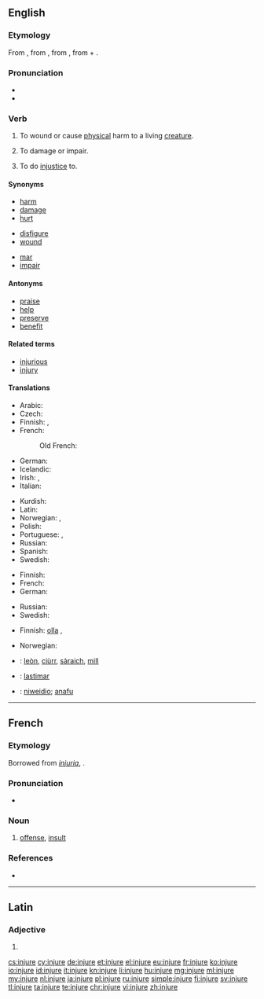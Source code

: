==English==
{{wikipedia|injury}}

===Etymology===
From {{term|injury|lang=en}}, from {{etyl|xno|en}} {{term|injurie|lang=fro}}, from {{etyl|la|en}} {{term/t|la|iniūria||injustice; wrong; offense}}, from {{term|in-||not|lang=la}} + {{term|ius|iūs, iūris|right, law|lang=la}}.

===Pronunciation===
* {{audio|en-us-injure.ogg|Audio (US)}}
* {{rhymes|ɪndʒə(ɹ)}}

===Verb===
{{en-verb|injur|ing}}

# {{context|transitive|lang=en}} To wound or cause  [[physical]] harm to a living [[creature]].
# {{context|transitive|lang=en}} To damage or impair.
# {{context|transitive|lang=en}} To do [[injustice]] to.

====Synonyms====
{{top3}}
* [[harm]]
* [[damage]]
* [[hurt]]
{{mid3}}
* [[disfigure]]
* [[wound]]
{{mid3}}
* [[mar]]
* [[impair]]
{{bottom}}

====Antonyms====
* [[praise]]
* [[help]]
* [[preserve]]
* [[benefit]]

====Related terms====
* [[injurious]]
* [[injury]]

====Translations====
{{trans-top|to wound or cause physical harm}}
* Arabic: {{t+|ar|جرح|tr=jaraHa}}
* Czech: {{t|cs|zranit}}
* Finnish: {{t+|fi|vahingoittaa}}, {{t|fi|haavoittaa}}
* French: {{t+|fr|blesser}}
*: Old French: {{t|fro|blechier}}
* German: {{t+|de|verletzen}}
* Icelandic: {{t+|is|slasa}}
* Irish: {{t|ga|déan díobháil}}, {{t|ga|díobháil}}
* Italian: {{t+|it|ferire}}
{{trans-mid}}
* Kurdish: {{t|ku|birîndar kirin|sc=ku-Arab}}
* Latin: {{t+|la|nocere}}
* Norwegian: {{t+|no|skade}}, {{t|no|såre}}
* Polish: {{t+|pl|ranić}}
* Portuguese: {{t+|pt|ferir}},  {{t+|pt|machucar}}
* Russian: {{t+|ru|ранить|tr=ránit'}}
* Spanish: {{t+|es|herir}}
* Swedish: {{t+|sv|skada}}
{{trans-bottom}}

{{trans-top|to cause damage or impair}}
* Finnish: {{t+|fi|vahingoittaa}}
* French: {{t+|fr|blesser}}
* German: {{t+|de|verletzen}}
{{trans-mid}}
* Russian: {{t+|ru|повредить|tr=povredít'}}
* Swedish: {{t+|sv|skada}}
{{trans-bottom}}

{{trans-top|to do injustice to}}
* Finnish: [[olla#Finnish|olla]] {{t|fi|epäoikeudenmukainen}}, {{t+|fi|loukata}}
{{trans-mid}}
* Norwegian: {{t+|no|skade}}
{{trans-bottom}}

{{checktrans-top}}
* {{ttbc|gd}}: [[leòn]], [[ciùrr]], [[sàraich]], [[mill#Scottish Gaelic|mill]]
* {{ttbc|es}}: [[lastimar]]
{{trans-mid}}
* {{ttbc|cy}}: [[niweidio]]; [[anafu]]
{{trans-bottom}}

----

==French==

===Etymology===
Borrowed from {{etyl|la|fr}} ''[[injuria]]'', {{term/t|la|iniūria}}.

===Pronunciation===
* {{audio|Fr-injure.ogg|audio}}

===Noun===
{{fr-noun|f}}

# [[offense]], [[insult]]

===References===
* {{R:TLFi}}

----

==Latin==

===Adjective===
{{la-adj-form|injūre}}

# {{inflection of|injūrus||voc|m|s|lang=la}}

[[cs:injure]]
[[cy:injure]]
[[de:injure]]
[[et:injure]]
[[el:injure]]
[[eu:injure]]
[[fr:injure]]
[[ko:injure]]
[[io:injure]]
[[id:injure]]
[[it:injure]]
[[kn:injure]]
[[li:injure]]
[[hu:injure]]
[[mg:injure]]
[[ml:injure]]
[[my:injure]]
[[nl:injure]]
[[ja:injure]]
[[pl:injure]]
[[ru:injure]]
[[simple:injure]]
[[fi:injure]]
[[sv:injure]]
[[tl:injure]]
[[ta:injure]]
[[te:injure]]
[[chr:injure]]
[[vi:injure]]
[[zh:injure]]